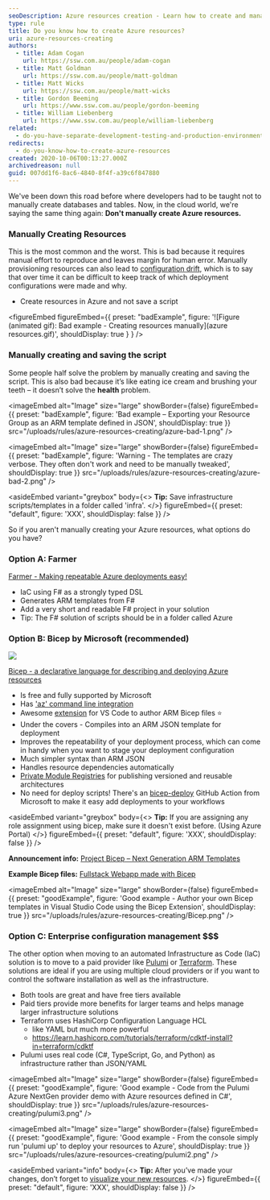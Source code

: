```yaml
---
seoDescription: Azure resources creation - Learn how to create and manage Azure resources efficiently with Farmer or Bicep, rather than manual creation.
type: rule
title: Do you know how to create Azure resources?
uri: azure-resources-creating
authors:
  - title: Adam Cogan
    url: https://ssw.com.au/people/adam-cogan
  - title: Matt Goldman
    url: https://ssw.com.au/people/matt-goldman
  - title: Matt Wicks
    url: https://ssw.com.au/people/matt-wicks
  - title: Gordon Beeming
    url: https://www.ssw.com.au/people/gordon-beeming
  - title: William Liebenberg
    url: https://www.ssw.com.au/people/william-liebenberg
related:
  - do-you-have-separate-development-testing-and-production-environments
redirects:
  - do-you-know-how-to-create-azure-resources
created: 2020-10-06T00:13:27.000Z
archivedreason: null
guid: 007dd1f6-8ac6-4840-8f4f-a39c6f847880
---
```


We've been down this road before where developers had to be taught not to manually create databases and tables. Now, in the cloud world, we're saying the same thing again: **Don't manually create Azure resources.**
### Manually Creating Resources

This is the most common and the worst. This is bad because it requires manual effort to reproduce and leaves margin for human error. Manually provisioning resources can also lead to [configuration drift](https://learn.microsoft.com/en-us/devops/deliver/what-is-infrastructure-as-code#avoid-manual-configuration-to-enforce-consistency), which is to say that over time it can be difficult to keep track of which deployment configurations were made and why.

* Create resources in Azure and not save a script

<figureEmbed figureEmbed={{
  preset: "badExample",
  figure: '![Figure (animated gif): Bad example - Creating resources manually](azure resources.gif)',
  shouldDisplay: true
} } />


### Manually creating and saving the script

Some people half solve the problem by manually creating and saving the script. This is also bad because it’s like eating ice cream and brushing your teeth – it doesn’t solve the **health** problem.

<imageEmbed
  alt="Image"
  size="large"
  showBorder={false}
  figureEmbed={{
    preset: "badExample",
    figure: 'Bad example – Exporting your Resource Group as an ARM template defined in JSON',
    shouldDisplay: true
  }}
  src="/uploads/rules/azure-resources-creating/azure-bad-1.png"
/>

<imageEmbed
  alt="Image"
  size="large"
  showBorder={false}
  figureEmbed={{
    preset: "badExample",
    figure: 'Warning - The templates are crazy verbose. They often don\'t work and need to be manually tweaked',
    shouldDisplay: true
  }}
  src="/uploads/rules/azure-resources-creating/azure-bad-2.png"
/>

<asideEmbed
  variant="greybox"
  body={<>
    **Tip:** Save infrastructure scripts/templates in a folder called 'infra'.
  </>}
  figureEmbed={{
    preset: "default",
    figure: 'XXX',
    shouldDisplay: false
  }}
/>

So if you aren't manually creating your Azure resources, what options do you have?

### Option A: Farmer

[Farmer - Making repeatable Azure deployments easy!](https://compositionalit.github.io/farmer/)

* IaC using F# as a strongly typed DSL
* Generates ARM templates from F#
* Add a very short and readable F# project in your solution
* Tip: The F# solution of scripts should be in a folder called Azure

<youtubeEmbed url="https://www.youtube.com/embed/8E63s2QlbhA" description="Figure: Farmer was our favourite until Bicep was supported by Microsoft" />

### Option B: Bicep by Microsoft (recommended)

![](BicepLogoImage.png)

[Bicep - a declarative language for describing and deploying Azure resources](https://github.com/Azure/bicep)

* Is free and fully supported by Microsoft
* Has ['az' command line integration](https://docs.microsoft.com/en-us/cli/azure/bicep?view=azure-cli-latest)
* Awesome [extension](https://marketplace.visualstudio.com/items?itemName=ms-azuretools.vscode-bicep) for VS Code to author ARM Bicep files ⭐️
* Under the covers - Compiles into an ARM JSON template for deployment
* Improves the repeatability of your deployment process, which can come in handy when you want to stage your deployment configuration
* Much simpler syntax than ARM JSON
* Handles resource dependencies automatically
* [Private Module Registries](https://docs.microsoft.com/en-us/azure/azure-resource-manager/bicep/private-module-registry?tabs=azure-powershell) for publishing versioned and reusable architectures
* No need for deploy scripts! There's an [bicep-deploy](https://github.com/Azure/bicep-deploy) GitHub Action from Microsoft to make it easy add deployments to your workflows

<asideEmbed
  variant="greybox"
  body={<>
    **Tip:** If you are assigning any role assignment using bicep, make sure it doesn't exist before. (Using Azure Portal)
  </>}
  figureEmbed={{
    preset: "default",
    figure: 'XXX',
    shouldDisplay: false
  }}
/>

**Announcement info:** [Project Bicep – Next Generation ARM Templates](https://devblogs.microsoft.com/devops/project-bicep-next-generation-arm-templates/)

**Example Bicep files:** [Fullstack Webapp made with Bicep](https://github.com/william-liebenberg/BicepFlex)

<imageEmbed
  alt="Image"
  size="large"
  showBorder={false}
  figureEmbed={{
    preset: "goodExample",
    figure: 'Good example - Author your own Bicep templates in Visual Studio Code using the Bicep Extension',
    shouldDisplay: true
  }}
  src="/uploads/rules/azure-resources-creating/Bicep.png"
/>

### Option C: Enterprise configuration management $$$

The other option when moving to an automated Infrastructure as Code (IaC) solution is to move to a paid provider like [Pulumi](https://www.pulumi.com) or [Terraform](https://registry.terraform.io/providers/hashicorp/azurerm/latest/docs). These solutions are ideal if you are using multiple cloud providers or if you want to control the software installation as well as the infrastructure.

* Both tools are great and have free tiers available
* Paid tiers provide more benefits for larger teams and helps manage larger infrastructure solutions
* Terraform uses HashiCorp Configuration Language HCL
  * like YAML but much more powerful
  * <https://learn.hashicorp.com/tutorials/terraform/cdktf-install?in=terraform/cdktf>
* Pulumi uses real code (C#, TypeScript, Go, and Python) as infrastructure rather than JSON/YAML

<imageEmbed
  alt="Image"
  size="large"
  showBorder={false}
  figureEmbed={{
    preset: "goodExample",
    figure: 'Good example - Code from the Pulumi Azure NextGen provider demo with Azure resources defined in C#',
    shouldDisplay: true
  }}
  src="/uploads/rules/azure-resources-creating/pulumi3.png"
/>

<imageEmbed
  alt="Image"
  size="large"
  showBorder={false}
  figureEmbed={{
    preset: "goodExample",
    figure: 'Good example - From the console simply run \'pulumi up\' to deploy your resources to Azure',
    shouldDisplay: true
  }}
  src="/uploads/rules/azure-resources-creating/pulumi2.png"
/>

<asideEmbed
  variant="info"
  body={<>
    **Tip:** After you’ve made your changes, don’t forget to [visualize your new resources](/azure-resources-visualizing).
  </>}
  figureEmbed={{
    preset: "default",
    figure: 'XXX',
    shouldDisplay: false
  }}
/>